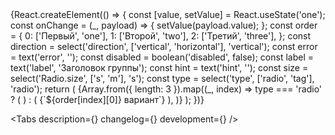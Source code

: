 


<Meta title='Components/RadioGroup' component={RadioGroup} id='RadioGroup' />

<!-- Canvas -->

<Story name='RadioGroup'>
    {React.createElement(() => {
        const [value, setValue] = React.useState('one');
        const onChange = (_, payload) => {
            setValue(payload.value);
        };
        const order = {
            0: ['Первый', 'one'],
            1: ['Второй', 'two'],
            2: ['Третий', 'three'],
        };
        const direction = select('direction', ['vertical', 'horizontal'], 'vertical');
        const error = text('error', '');
        const disabled = boolean('disabled', false);
        const label = text('label', 'Заголовок группы');
        const hint = text('hint', '');
        const size = select('Radio.size', ['s', 'm'], 's');
        const type = select('type', ['radio', 'tag'], 'radio');
        return (
            <RadioGroup
                label={label}
                hint={hint}
                onChange={onChange}
                direction={direction}
                error={error}
                disabled={disabled}
                type={type}
                value={value}
            >
                {Array.from({ length: 3 }).map((_, index) =>
                    type === 'radio' ? (
                        <Radio
                            key={`${index}-check`}
                            size={size}
                            label={`${order[index][0]} вариант`}
                            value={order[index][1]}
                        />
                    ) : (
                        <Tag key={`${index}-tag`} size={size} value={order[index][1]}>
                            {`${order[index][0]} вариант`}
                        </Tag>
                    ),
                )}
            </RadioGroup>
        );
    })}
</Story>

<!-- Docs -->

<ComponentHeader
    name='RadioGroup'
    version={version}
    package='@alfalab/core-components/radio-group'
    design='https://www.figma.com/file/cdNnkh2QdxuvYLrBm4cubM/Web-%3A%3A-Core-Default-Components?node-id=171%3A29171'
    children='Используется для выбора одного значения из нескольких доступных.'
/>

<Tabs description={<Description />} changelog={<Changelog />} development={<Development />} />
